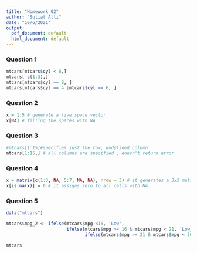 ```yaml
---
title: "Homework_02"
author: "Suliat Alli"
date: "10/6/2021"
output:
  pdf_document: default
  html_document: default
---
```


### Question 1

```r
mtcars[mtcars$cyl < 6,]
mtcars[-c(1:3),]
mtcars[mtcars$cyl == 8, ]
mtcars[mtcars$cyl == 4 |mtcars$cyl == 6, ]
```


### Question 2
```r
x = 1:5 # generate a five space vector
x[NA] # filling the spaces with NA
```


### Question 3
```r
#mtcars[1:15]#specifies just the row, undefined column
mtcars[1:15,] # all columns are specified , doesn't return error
```


### Question 4
```r
x = matrix(c(1:3, NA, 5:7, NA, NA), nrow = 3) # it generates a 3x3 matrix that consists of 1,2,3,NA,5,6,7,NA and NA.
x[is.na(x)] = 0 # it assigns zero to all cells with NA. 
```


### Question 5
```r
data("mtcars")

mtcars$mpg_2 <- ifelse(mtcars$mpg <16, 'Low',
                       ifelse(mtcars$mpg >= 16 & mtcars$mpg < 21, 'Low_intermediate',
                              ifelse(mtcars$mpg >= 21 & mtcars$mpg < 26, 'Intermediate_high', 'High')))

mtcars
```
